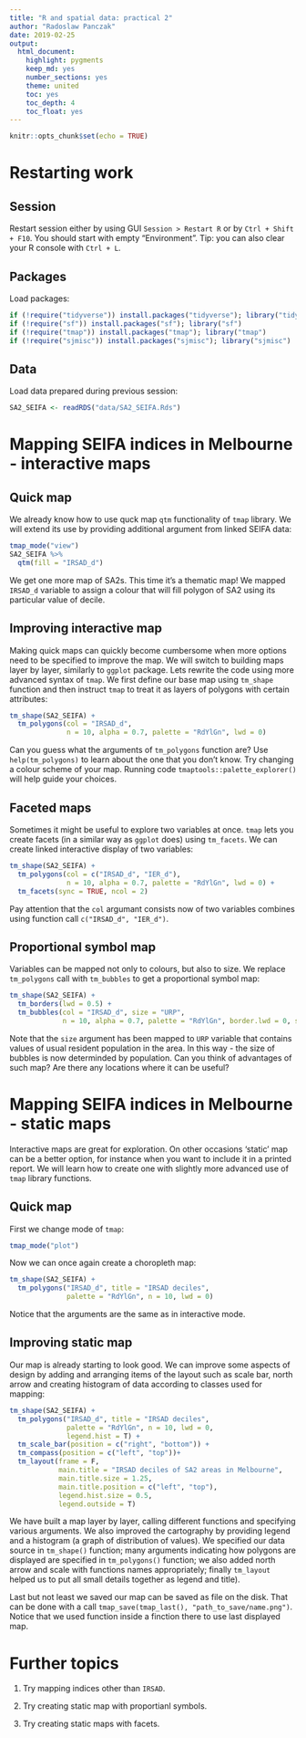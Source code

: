 ```yaml
---
title: "R and spatial data: practical 2"
author: "Radoslaw Panczak"
date: 2019-02-25
output: 
  html_document: 
    highlight: pygments
    keep_md: yes
    number_sections: yes
    theme: united
    toc: yes
    toc_depth: 4
    toc_float: yes
---
```


```r
knitr::opts_chunk$set(echo = TRUE)
```

# Restarting work

## Session 

Restart session either by using GUI `Session > Restart R` or by `Ctrl + Shift + F10`. You should start with empty "Environment". Tip: you can also clear your R console with `Ctrl + L`. 

## Packages 

Load packages:

```r
if (!require("tidyverse")) install.packages("tidyverse"); library("tidyverse")
if (!require("sf")) install.packages("sf"); library("sf")
if (!require("tmap")) install.packages("tmap"); library("tmap")
if (!require("sjmisc")) install.packages("sjmisc"); library("sjmisc")
```

## Data 

Load data prepared during previous session:

```r
SA2_SEIFA <- readRDS("data/SA2_SEIFA.Rds")
```

# Mapping SEIFA indices in Melbourne - interactive maps

## Quick map

We already know how to use quck map `qtm` functionality of `tmap` library. We will extend its use by providing additional argument from linked SEIFA data:

```r
tmap_mode("view")
SA2_SEIFA %>% 
  qtm(fill = "IRSAD_d")
```

We get one more map of SA2s. This time it's a thematic map! We mapped `IRSAD_d` variable to assign a colour that will fill polygon of SA2 using its particular value of decile.

## Improving interactive map

Making quick maps can quickly become cumbersome when more options need to be specified to improve the map. We will switch to building maps layer by layer, similarly to `ggplot` package. Lets rewrite the code using more advanced syntax of `tmap`. We first define our base map using `tm_shape` function and then instruct `tmap` to treat it as layers of polygons with certain attributes:


```r
tm_shape(SA2_SEIFA) +
  tm_polygons(col = "IRSAD_d", 
              n = 10, alpha = 0.7, palette = "RdYlGn", lwd = 0)
```

Can you guess what the arguments of `tm_polygons` function are? Use `help(tm_polygons)` to learn about the one that you don't know. Try changing a colour scheme of your map. Running code `tmaptools::palette_explorer()` will help guide your choices. 

## Faceted maps

Sometimes it might be useful to explore two variables at once. `tmap` lets you create facets (in a similar way as `ggplot` does) using `tm_facets`. We can create linked interactive display of two variables:

```r
tm_shape(SA2_SEIFA) +
  tm_polygons(col = c("IRSAD_d", "IER_d"), 
              n = 10, alpha = 0.7, palette = "RdYlGn", lwd = 0) +
  tm_facets(sync = TRUE, ncol = 2)
```

Pay attention that the `col` argumant consists now of two variables combines using function call `c("IRSAD_d", "IER_d")`.

## Proportional symbol map

Variables can be mapped not only to colours, but also to size. We replace `tm_polygons` call with `tm_bubbles` to get a proportional symbol map:

```r
tm_shape(SA2_SEIFA) +
  tm_borders(lwd = 0.5) +
  tm_bubbles(col = "IRSAD_d", size = "URP", 
             n = 10, alpha = 0.7, palette = "RdYlGn", border.lwd = 0, scale = 0.5)

```

Note that the `size` argument has been mapped to `URP` variable that contains values of usual resident population in the area. In this way - the size of bubbles is now determinded by population. Can you think of advantages of such map? Are there any locations where it can be useful?

# Mapping SEIFA indices in Melbourne - static maps

Interactive maps are great for exploration. On other occasions ‘static’ map can be a better option, for instance when you want to include it in a printed report. We will learn how to create one with slightly more advanced use of `tmap` library functions.

## Quick map

First we change mode of `tmap`:

```r
tmap_mode("plot")
```

Now we can once again create a choropleth map:

```r
tm_shape(SA2_SEIFA) +
  tm_polygons("IRSAD_d", title = "IRSAD deciles", 
              palette = "RdYlGn", n = 10, lwd = 0) 
```

Notice that the arguments are the same as in interactive mode.

## Improving static map

Our map is already starting to look good. We can improve some aspects of design by adding and arranging items of the layout such as scale bar, north arrow and creating histogram of data according to classes used for mapping: 

```r
tm_shape(SA2_SEIFA) +
  tm_polygons("IRSAD_d", title = "IRSAD deciles", 
              palette = "RdYlGn", n = 10, lwd = 0,
              legend.hist = T) +
  tm_scale_bar(position = c("right", "bottom")) +
  tm_compass(position = c("left", "top"))+
  tm_layout(frame = F, 
            main.title = "IRSAD deciles of SA2 areas in Melbourne",
            main.title.size = 1.25, 
            main.title.position = c("left", "top"),
            legend.hist.size = 0.5, 
            legend.outside = T)
```

We have built a map layer by layer, calling different functions and specifying various arguments. We also improved the cartography by providing legend and a histogram (a graph of distribution of values). 
We specified our data source in `tm_shape()` function; many arguments indicating how polygons are displayed are specified in `tm_polygons()` function; we also added north arrow and scale with functions names appropriately; finally `tm_layout` helped us to put all small details together as legend and title). 

Last but not least we saved our map can be saved as file on the disk. That can be done with a call `tmap_save(tmap_last(), "path_to_save/name.png")`. Notice that we used function inside a finction there to use last displayed map.


# Further topics

1. Try mapping indices other than `IRSAD`.

2. Try creating static map with proportianl symbols.

3. Try creating static maps with facets.

